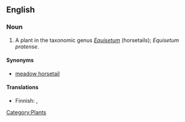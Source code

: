 ==English==

===Noun===
{{en-noun|sg=[[shade]] [[horsetail]]}}

# A plant in the taxonomic genus ''[[Equisetum]]'' (horsetails); ''Equisetum pratense''.

====Synonyms====
*[[meadow horsetail]]

====Translations====
{{top}}
*Finnish: {{t|fi|lehtokorte}}, {{t|fi|niittykorte}}
{{trans-mid}}
{{trans-bottom}}

[[Category:Plants]]